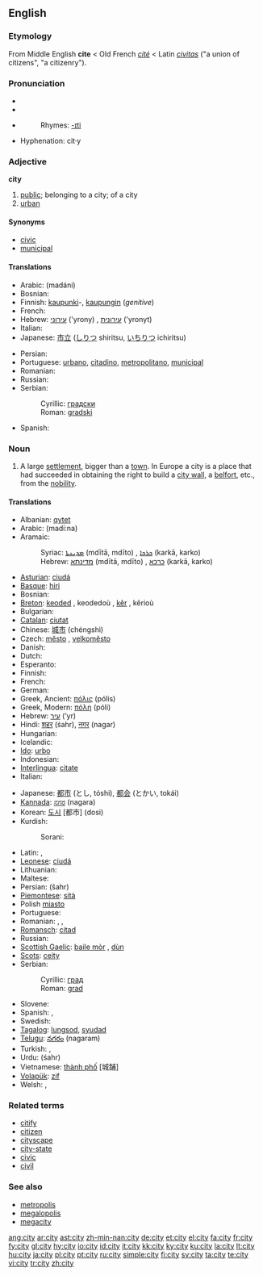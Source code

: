 {{see|City}}
==English==

{{rank|several|either|whether|339|city|held|help|number}}

===Etymology===
From Middle English '''cite''' < Old French ''[[cité]]'' < Latin ''[[civitas]]'' ("a union of citizens", "a citizenry").

===Pronunciation===
*{{IPA|/ˈsɪti/}}
*{{SAMPA|/"sIti/}}
*{{audio|en-us-city.ogg|Audio (US)}}
*:Rhymes: [[Rhymes:English:-ɪti|-ɪti]]
*Hyphenation: cit·y

===Adjective===
'''city'''

# [[public]]; belonging to a city; of a city
# [[urban]]

====Synonyms====
*[[civic]]
*[[municipal]]

====Translations====
{{top}}
* Arabic: {{Arab|[[مدني]]}} (madáni)
* Bosnian: {{t-|bs|gradski|m}}
* Finnish: [[kaupunki]]-, [[kaupunki|kaupungin]] (''genitive'')
* French: {{t+|fr|ville}}
* Hebrew: [[עירוני]] ('yrony) {{m}}, [[עירונית]] ('yronyt) {{f}}
* Italian: {{t+|it|città}}
* Japanese: [[市立]] ([[しりつ]] shiritsu, [[いちりつ]] ichiritsu)
{{mid}}
* Persian: {{t+|fa|شهر|tr=shahr|sc=fa-Arab|xs=Persian}}
* Portuguese: [[urbano]], [[citadino]], [[metropolitano]], [[municipal]]
* Romanian: {{t+|ro|oraş}}
* Russian: {{t+|ru|городской|tr=gorodskój|sc=Cyrl}}
* Serbian:
*: Cyrillic: [[градски]] {{m}}
*: Roman: [[gradski#Serbian|gradski]] {{m}}
* Spanish: {{t-|es|municipal}}
{{bottom}}

===Noun===
{{en-noun|pl=cities}}

# A large [[settlement]], bigger than a [[town]]. In Europe a city is a place that had succeeded in obtaining the right to build a [[city wall]], a [[belfort]], etc., from the [[nobility]].

====Translations====
{{trans-top|large settlement}}
* Albanian: [[qytet]]
* Arabic: {{ARchar|[[مدينة]]}} (madí:na) {{f}}
* Aramaic:
*: Syriac: [[ܡܕܝܢܬܐ]] (mdītā, mdīto) {{f}}, [[ܟܪܟܐ]] (karkā, karko) {{m}}
*: Hebrew: [[מדינתא]] (mdītā, mdīto) {{f}}, [[כרכא]] (karkā, karko) {{m}}
* [[Asturian]]: [[ciudá]] {{f}}
* [[Basque]]: [[hiri]]
* Bosnian: {{t-|bs|grad|m}}
* [[Breton]]: [[keoded]] {{f}}, keodedoù {{p}}, [[kêr]] {{f}}, kêrioù {{p}}
* Bulgarian: {{t+|bg|град|m|sc=Cyrl}}
* [[Catalan]]: [[ciutat]] {{f}}
* Chinese: [[城市]] (chéngshì)
* Czech: [[město]] {{n}}, [[velkoměsto]] {{n}}
* Danish: {{t-|da|by}}
* Dutch: {{t+|nl|stad|f}}
* Esperanto: {{t+|eo|urbo|xs=Esperanto}}
* Finnish: {{t+|fi|kaupunki}}
* French: {{t+|fr|ville|f}}
* German: {{t+|de|Stadt|f}}
* Greek, Ancient: [[πόλις]] (pólis) {{f}}
* Greek, Modern: [[πόλη]] (póli) {{f}}
* Hebrew: [[עיר]] (‘yr) {{f}}
* Hindi: [[शहर]] (śahr), [[नगर]] (nagar)
* Hungarian: {{t+|hu|város}}
* Icelandic: {{t+|is|borg|f}}
* [[Ido]]: [[urbo]]
* Indonesian: {{t+|id|kota|xs=Indonesian}}
* [[Interlingua]]: [[citate]]
* Italian: {{t+|it|città|f}}
{{trans-mid}}
* Japanese: [[都市]] (とし, tóshi), [[都会]] (とかい, tokái)
* [[Kannada]]: [[ನಗರ]] (nagara)
* Korean: [[도시]] [都市] (dosi)
* Kurdish: 
*: Sorani: {{t|ku|شار|tr=shAr|sc=KUchar}}
* Latin: {{t+|la|urbs|f}}, {{t+|la|civitas|f}}
* [[Leonese]]: [[ciudá]] {{f}}
* Lithuanian: {{t+|lt|miestas|xs=Lithuanian}}
* Maltese: {{t-|mt|belt|xs=Maltese}}
* Persian: {{FAchar|[[شهر]]}} (šahr)
* [[Piemontese]]: [[sità]]
* Polish [[miasto]] {{n}}
* Portuguese: {{t+|pt|cidade|f}}
* Romanian: {{t+|ro|oraş|n}}, {{t-|ro|cetate|f}}, {{t-|ro|urbe|f}}
* [[Romansch]]: [[citad]] {{f}}
* Russian: {{t+|ru|город|m|tr=górod|sc=Cyrl}}
* [[Scottish Gaelic]]: [[baile mòr]] {{m}}, [[dùn]] {{m}}
* [[Scots]]: [[ceity]]
* Serbian:
*: Cyrillic: [[град#Serbian|град]] {{m}}
*: Roman: [[grad#Serbian|grad]] {{m}}
* Slovene: {{t+|sl|mesto|n}}
* Spanish: {{t+|es|ciudad|f}}, {{t-|es|urbe|f}}
* Swedish: {{t+|sv|stad|c}}
* [[Tagalog]]: [[lungsod]], [[syudad]]
* [[Telugu]]: [[నగరం]] (nagaram)
* Turkish: {{t+|tr|kent}}, {{t+|tr|şehir}}
* Urdu: {{URchar|[[شہر]]}} (śahr)
* Vietnamese: [[thành phố]] [城舗]
* [[Volapük]]: [[zif]]
* Welsh: {{t-|cy|caer|f|xs=Welsh}}, {{t-|cy|dinas|f|xs=Welsh}}
{{trans-bottom}}

===Related terms===
*[[citify]]
*[[citizen]]
*[[cityscape]]
*[[city-state]]
*[[civic]]
*[[civil]]

===See also===
*[[metropolis]]
*[[megalopolis]]
*[[megacity]]

[[ang:city]]
[[ar:city]]
[[ast:city]]
[[zh-min-nan:city]]
[[de:city]]
[[et:city]]
[[el:city]]
[[fa:city]]
[[fr:city]]
[[fy:city]]
[[gl:city]]
[[hy:city]]
[[io:city]]
[[id:city]]
[[it:city]]
[[kk:city]]
[[ky:city]]
[[ku:city]]
[[la:city]]
[[lt:city]]
[[hu:city]]
[[ja:city]]
[[pl:city]]
[[pt:city]]
[[ru:city]]
[[simple:city]]
[[fi:city]]
[[sv:city]]
[[ta:city]]
[[te:city]]
[[vi:city]]
[[tr:city]]
[[zh:city]]